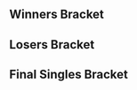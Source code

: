 {{DISPLAYTITLE:Awakening III: ''Melee'' Singles Bracket}}{{SetGame|melee}}
{{tabs static
|name1=Overview
|link1=Awakening/III/Melee
|name2=Singles Pools
|link2=Awakening/III/Melee/Singles Pools
|name3=Singles Bracket
|link3=Awakening/III/Melee/Singles Bracket
|name4=Doubles Bracket
|link4=Awakening/III/Melee/Doubles Bracket
}}
==Winners Bracket==
{{64DEWBracketA
|tourneylink=Awakening/III/Melee
|tourneyname=Awakening III
|r1m1p1=Ice |r1m1p1flag=de |r1m1p1score=2 |r1m1win=1
|r1m1p2=Stalky |r1m1p2flag=de |r1m1p2score=0
|r1m2p1=Levy |r1m2p1flag=de |r1m2p1score=2 |r1m2win=1
|r1m2p2=dronin |r1m2p2flag=de |r1m2p2score=1
|r1m3p1=.tea |r1m3p1flag=at |r1m3p1score=2 |r1m3win=1
|r1m3p2=Bla |r1m3p2flag=de |r1m3p2score=0
|r1m4p1=Meruem |r1m4p1flag=de |r1m4p1score=2 |r1m4win=1
|r1m4p2=Devil |r1m4p2flag=de |r1m4p2score=0
|r1m5p1=Jah Ridin' |r1m5p1flag=ch |r1m5p1score=2 |r1m5win=1
|r1m5p2=Alex Bailey |r1m5p2flag=nl |r1m5p2score=0
|r1m6p1=LuK |r1m6p1flag=fr |r1m6p1score=2 |r1m6win=1
|r1m6p2=yogui |r1m6p2flag=fr |r1m6p2score=1
|r1m7p1=Nicki |r1m7p1flag=de |r1m7p1score=2 |r1m7win=1
|r1m7p2=Timo |r1m7p2flag=de |r1m7p2score=0
|r1m8p1=Liax |r1m8p1flag=es |r1m8p1score=2 |r1m8win=1
|r1m8p2=1der |r1m8p2flag=de |r1m8p2score=1

|r1m9p1=Overtriforce |r1m9p1flag=es |r1m9p1score=2 |r1m9win=1
|r1m9p2=Sevenes |r1m9p2flag=de |r1m9p2score=0
|r1m10p1=Plinci |r1m10p1flag=es |r1m10p1score=2 |r1m10win=1
|r1m10p2=4tilt |r1m10p2flag=de |r1m10p2score=0
|r1m11p1=SchlimmShady |r1m11p1flag=de |r1m11p1score=2 |r1m11win=1
|r1m11p2=Metafalo |r1m11p2flag=es |r1m11p2score=0
|r1m12p1=Atlas |r1m12p1flag=nl |r1m12p1score=2 |r1m12win=1
|r1m12p2=Yoghurt |r1m12p2flag=at |r1m12p2score=0
|r1m13p1=Däumling |r1m13p1flag=de |r1m13p1score=2 |r1m13win=1
|r1m13p2=Ravio |r1m13p2flag=ch |r1m13p2score=0
|r1m14p1=Konati |r1m14p1flag=de |r1m14p1score=2 |r1m14win=1
|r1m14p2=Floursnail |r1m14p2flag=de |r1m14p2score=0
|r1m15p1=Charlon |r1m15p1flag=fr |r1m15p1score=2 |r1m15win=1
|r1m15p2=UCK |r1m15p2flag=at |r1m15p2score=0
|r1m16p1=Rikzz |r1m16p1flag=de |r1m16p1score=2 |r1m16win=1
|r1m16p2=Trent |r1m16p2flag=at |r1m16p2score=1

|r1m17p1=Trif |r1m17p1flag=es |r1m17p1score=2 |r1m17win=1
|r1m17p2=Solo |r1m17p2flag=fr |r1m17p2score=0
|r1m18p1=Bobi |r1m18p1flag=fr |r1m18p1score=2 |r1m18win=1
|r1m18p2=NuclearLunch |r1m18p2flag=fr |r1m18p2score=0
|r1m19p1=Fauster |r1m19p1flag=fr |r1m19p1score=2 |r1m19win=1
|r1m19p2=Komori |r1m19p2flag=de |r1m19p2score=1
|r1m20p1=Kaese |r1m20p1flag=de |r1m20p1score=2 |r1m20win=1
|r1m20p2=Rich Homie Quang |r1m20p2flag=de |r1m20p2score=0
|r1m21p1=Frenzy |r1m21p1flag=gb |r1m21p1score=2 |r1m21win=1
|r1m21p2=Niyazu |r1m21p2flag=de |r1m21p2score=0
|r1m22p1=FeX |r1m22p1flag=de |r1m22p1score=2 |r1m22win=1
|r1m22p2=TDX |r1m22p2flag=nl |r1m22p2score=1
|r1m23p1=Kellner |r1m23p1flag=de |r1m23p1score=1 |r1m23win=2
|r1m23p2=Visari |r1m23p2flag=at |r1m23p2score=2
|r1m24p1=Fatman.spam |r1m24p1flag=de |r1m24p1score=2 |r1m24win=1
|r1m24p2=Neco |r1m24p2flag=at |r1m24p2score=0

|r1m25p1=Professor Pro |r1m25p1flag=gb |r1m25p1score=2 |r1m25win=1
|r1m25p2=amnesiac |r1m25p2flag=at |r1m25p2score=0
|r1m26p1=stormrat |r1m26p1flag=de |r1m26p1score=2 |r1m26win=1
|r1m26p2=Alex |r1m26p2flag=de |r1m26p2score=0
|r1m27p1=Djagof |r1m27p1flag=fr |r1m27p1score=2 |r1m27win=1
|r1m27p2=Yung Trail |r1m27p2flag=ch |r1m27p2score=0
|r1m28p1=Charon |r1m28p1flag=de |r1m28p1score=2 |r1m28win=1
|r1m28p2=Parsec |r1m28p2flag=de |r1m28p2score=0
|r1m29p1=Timi |r1m29p1flag=at |r1m29p1score=2 |r1m29win=1
|r1m29p2=Verankert |r1m29p2flag=de |r1m29p2score=0
|r1m30p1=Fout NL |r1m30p1flag=nl |r1m30p1score=2 |r1m30win=1
|r1m30p2=Wegenbartho |r1m30p2flag=de |r1m30p2score=1
|r1m31p1=Blaze |r1m31p1flag=de |r1m31p1score=2 |r1m31win=1
|r1m31p2=Raisem |r1m31p2flag=de |r1m31p2score=0
|r1m32p1=GBlade |r1m32p1flag=es |r1m32p1score=2 |r1m32win=1
|r1m32p2=Cillit |r1m32p2flag=de |r1m32p2score=0

|r2m1p1=Ice |r2m1p1flag=de |r2m1p1score=2 |r2m1win=1
|r2m1p2=Levy |r2m1p2flag=de |r2m1p2score=0
|r2m2p1=.tea |r2m2p1flag=at |r2m2p1score=2 |r2m2win=1
|r2m2p2=Meruem |r2m2p2flag=de |r2m2p2score=0
|r2m3p1=Jah Ridin' |r2m3p1flag=ch |r2m3p1score=3 |r2m3win=1
|r2m3p2=LuK |r2m3p2flag=fr |r2m3p2score=0
|r2m4p1=Nicki |r2m4p1flag=de |r2m4p1score=2 |r2m4win=1
|r2m4p2=Liax |r2m4p2flag=es |r2m4p2score=1
|r2m5p1=Overtriforce |r2m5p1flag=es |r2m5p1score=2 |r2m5win=1
|r2m5p2=Plinci |r2m5p2flag=es |r2m5p2score=0
|r2m6p1=SchlimmShady |r2m6p1flag=de |r2m6p1score=3 |r2m6win=1
|r2m6p2=Atlas |r2m6p2flag=nl |r2m6p2score=2
|r2m7p1=Däumling |r2m7p1flag=de |r2m7p1score=2 |r2m7win=1
|r2m7p2=Konati |r2m7p2flag=de |r2m7p2score=0
|r2m8p1=Charlon |r2m8p1flag=fr |r2m8p1score=0 |r2m8win=2
|r2m8p2=Rikzz |r2m8p2flag=de |r2m8p2score=2
|r2m9p1=Trif |r2m9p1flag=es |r2m9p1score=3 |r2m9win=1
|r2m9p2=Bobi |r2m9p2flag=fr |r2m9p2score=0
|r2m10p1=Fauster |r2m10p1flag=fr |r2m10p1score=1 |r2m10win=2
|r2m10p2=Kaese |r2m10p2flag=de |r2m10p2score=2
|r2m11p1=Frenzy |r2m11p1flag=gb |r2m11p1score=2 |r2m11win=1
|r2m11p2=FeX |r2m11p2flag=de |r2m11p2score=0
|r2m12p1=Visari |r2m12p1flag=at |r2m12p1score=0 |r2m12win=2
|r2m12p2=Fatman.spam |r2m12p2flag=de |r2m12p2score=2
|r2m13p1=Professor Pro |r2m13p1flag=gb |r2m13p1score=2 |r2m13win=1
|r2m13p2=stormrat |r2m13p2flag=de |r2m13p2score=0
|r2m14p1=Djagof |r2m14p1flag=fr |r2m14p1score=0 |r2m14win=2
|r2m14p2=Charon |r2m14p2flag=de |r2m14p2score=2
|r2m15p1=Timi |r2m15p1flag=at |r2m15p1score=1 |r2m15win=2
|r2m15p2=Fout NL |r2m15p2flag=nl |r2m15p2score=2
|r2m16p1=Blaze |r2m16p1flag=de |r2m16p1score=2 |r2m16win=1
|r2m16p2=GBlade |r2m16p2flag=es |r2m16p2score=0

|r3m1p1=Ice |r3m1p1flag=de |r3m1p1score=3 |r3m1win=1
|r3m1p2=.tea |r3m1p2flag=at |r3m1p2score=0
|r3m2p1=Jah Ridin' |r3m2p1flag=ch |r3m2p1score=3 |r3m2win=1
|r3m2p2=Nicki |r3m2p2flag=de |r3m2p2score=0
|r3m3p1=Overtriforce |r3m3p1flag=es |r3m3p1score=3 |r3m3win=1
|r3m3p2=SchlimmShady |r3m3p2flag=de |r3m3p2score=0
|r3m4p1=Däumling |r3m4p1flag=de |r3m4p1score=3 |r3m4win=1
|r3m4p2=Rikzz |r3m4p2flag=de |r3m4p2score=0
|r3m5p1=Trif |r3m5p1flag=es |r3m5p1score=3 |r3m5win=1
|r3m5p2=Kaese |r3m5p2flag=de |r3m5p2score=0
|r3m6p1=Frenzy |r3m6p1flag=gb |r3m6p1score=3 |r3m6win=1
|r3m6p2=Fatman.spam |r3m6p2flag=de |r3m6p2score=0
|r3m7p1=Professor Pro |r3m7p1flag=gb |r3m7p1score=3 |r3m7win=1
|r3m7p2=Charon |r3m7p2flag=de |r3m7p2score=1
|r3m8p1=Fout NL |r3m8p1flag=nl |r3m8p1score=0 |r3m8win=2
|r3m8p2=Blaze |r3m8p2flag=de |r3m8p2score=3

|r4m1p1=Ice |r4m1p1flag=de |r4m1p1score=3 |r4m1win=1
|r4m1p2=Jah Ridin' |r4m1p2flag=ch |r4m1p2score=1
|r4m1p1char1=fox |r4m1p2char1=luigi |r4m1p1stock1=0 |r4m1p2stock1=1 |r4m1win1=2 |r4m1stage1=Battlefield
|r4m1p1char2=fox |r4m1p2char2=luigi |r4m1p1stock2=2 |r4m1p2stock2=0 |r4m1win2=1 |r4m1stage2=Pokémon Stadium
|r4m1p1char3=fox |r4m1p2char3=luigi |r4m1p1stock3=2 |r4m1p2stock3=0 |r4m1win3=1 |r4m1stage3=Final Destination
|r4m1p1char4=fox |r4m1p2char4=luigi |r4m1p1stock4=1 |r4m1p2stock4=0 |r4m1win4=1 |r4m1stage4=Final Destination
|r4m1date=October 22, 2017
|r4m1details={{BracketMatchDetails|reddit=|comment=|vod=}}

|r4m2p1=Overtriforce |r4m2p1flag=es |r4m2p1score=3 |r4m2win=1
|r4m2p2=Däumling |r4m2p2flag=de |r4m2p2score=2
|r4m2p1char1=sheik |r4m2p2char1=ic |r4m2p1stock1=1 |r4m2p2stock1=0 |r4m2win1=1 |r4m2stage1=Yoshi's Story
|r4m2p1char2=peach |r4m2p2char2=ic |r4m2p1stock2=0 |r4m2p2stock2=2 |r4m2win2=2 |r4m2stage2=Final Destination
|r4m2p1char3=sheik |r4m2p2char3=ic |r4m2p1stock3=1 |r4m2p2stock3=0 |r4m2win3=1 |r4m2stage3=Battlefield
|r4m2p1char4=sheik |r4m2p2char4=ic |r4m2p1stock4=0 |r4m2p2stock4=1 |r4m2win4=2 |r4m2stage4=Pokémon Stadium
|r4m2p1char5=sheik |r4m2p2char5=ic |r4m2p1stock5=1 |r4m2p2stock5=0 |r4m2win5=1 |r4m2stage5=Dream Land
|r4m2date=October 22, 2017
|r4m2details={{BracketMatchDetails|reddit=|comment=|vod=}}

|r4m3p1=Trif |r4m3p1flag=es |r4m3p1score=3 |r4m3win=1
|r4m3p2=Frenzy |r4m3p2flag=gb |r4m3p2score=0
|r4m3p1char1=peach |r4m3p2char1=falco |r4m3p1stock1=2 |r4m3p2stock1=0 |r4m3win1=1 |r4m3stage1=Fountain of Dreams
|r4m3p1char2=peach |r4m3p2char2=falco |r4m3p1stock2=2 |r4m3p2stock2=0 |r4m3win2=1 |r4m3stage2=Yoshi's Story
|r4m3p1char3=peach |r4m3p2char3=falco |r4m3p1stock3=1 |r4m3p2stock3=0 |r4m3win3=1 |r4m3stage3=Pokémon Stadium
|r4m3date=October 22, 2017
|r4m3details={{BracketMatchDetails|reddit=|comment=|vod=}}

|r4m4p1=Professor Pro |r4m4p1flag=gb |r4m4p1score=3 |r4m4win=1
|r4m4p2=Blaze |r4m4p2flag=de |r4m4p2score=0

|r5m1p1=Ice |r5m1p1flag=de |r5m1p1score=3 |r5m1win=1
|r5m1p2=Overtriforce |r5m1p2flag=es |r5m1p2score=1
|r5m1p1char1=fox |r5m1p2char1=sheik |r5m1p1stock1=2 |r5m1p2stock1=0 |r5m1win1=1 |r5m1stage1=Battlefield
|r5m1p1char2=fox |r5m1p2char2=sheik |r5m1p1stock2=0 |r5m1p2stock2=1 |r5m1win2=2 |r5m1stage2=Fountain of Dreams
|r5m1p1char3=fox |r5m1p2char3=sheik |r5m1p1stock3=4 |r5m1p2stock3=0 |r5m1win3=1 |r5m1stage3=Final Destination
|r5m1p1char4=fox |r5m1p2char4=sheik |r5m1p1stock4=1 |r5m1p2stock4=0 |r5m1win4=1 |r5m1stage4=Dream Land
|r5m1date=October 22, 2017
|r5m1details={{BracketMatchDetails|reddit=|comment=|vod=}}

|r5m2p1=Trif |r5m2p1flag=es |r5m2p1score=3 |r5m2win=1
|r5m2p2=Professor Pro |r5m2p2flag=gb |r5m2p2score=1
|r5m2p1char1=peach |r5m2p2char1=fox |r5m2p1stock1=0 |r5m2p2stock1=1 |r5m2win1=2 |r5m2stage1=Final Destination
|r5m2p1char2=peach |r5m2p2char2=fox |r5m2p1stock2=1 |r5m2p2stock2=0 |r5m2win2=1 |r5m2stage2=Fountain of Dreams
|r5m2p1char3=peach |r5m2p2char3=fox |r5m2p1stock3=2 |r5m2p2stock3=0 |r5m2win3=1 |r5m2stage3=Pokémon Stadium
|r5m2p1char4=peach |r5m2p2char4=fox |r5m2p1stock4=1 |r5m2p2stock4=0 |r5m2win4=1 |r5m2stage4=Pokémon Stadium
|r5m2date=October 22, 2017
|r5m2details={{BracketMatchDetails|reddit=|comment=|vod=}}
}}
==Losers Bracket==
{{64DELBracketSmwA
|tourneylink=Awakening/III/Melee
|tourneyname=Awakening III
|l1placement=49-64
|l2placement=33-48
|l3placement=25-32
|l4placement=17-24
|l5placement=13-16
|l6placement=9-12
|l7placement=7-8
|l8placement=5-6

|l1m1p1=Stalky |l1m1p1flag=de |l1m1p1score=0 |l1m1win=2
|l1m1p2=dronin |l1m1p2flag=de |l1m1p2score=2
|l1m2p1=Bla |l1m2p1flag=de |l1m2p1score=0 |l1m2win=2
|l1m2p2=Devil |l1m2p2flag=de |l1m2p2score=2
|l1m3p1=Alex Bailey |l1m3p1flag=nl |l1m3p1score=1 |l1m3win=2
|l1m3p2=yogui |l1m3p2flag=fr |l1m3p2score=2
|l1m4p1=Timo |l1m4p1flag=de |l1m4p1score=0 |l1m4win=2
|l1m4p2=1der |l1m4p2flag=de |l1m4p2score=2
|l1m5p1=Sevenes |l1m5p1flag=de |l1m5p1score=0 |l1m5win=2
|l1m5p2=4tilt |l1m5p2flag=de |l1m5p2score=2
|l1m6p1=Metafalo |l1m6p1flag=es |l1m6p1score=1 |l1m6win=2
|l1m6p2=Yoghurt |l1m6p2flag=at |l1m6p2score=2
|l1m7p1=Ravio |l1m7p1flag=ch |l1m7p1score=1 |l1m7win=2
|l1m7p2=Floursnail |l1m7p2flag=de |l1m7p2score=2
|l1m8p1=UCK |l1m8p1flag=at |l1m8p1score=1 |l1m8win=2
|l1m8p2=Trent |l1m8p2flag=at |l1m8p2score=2
|l1m9p1=Solo |l1m9p1flag=fr |l1m9p1score=2 |l1m9win=1
|l1m9p2=NuclearLunch |l1m9p2flag=fr |l1m9p2score=0
|l1m10p1=Komori |l1m10p1flag=de |l1m10p1score=2 |l1m10win=1
|l1m10p2=Rich Homie Quang |l1m10p2flag=de |l1m10p2score=0
|l1m11p1=Niyazu |l1m11p1flag=de |l1m11p1score=0 |l1m11win=2
|l1m11p2=TDX |l1m11p2flag=nl |l1m11p2score=2
|l1m12p1=Kellner |l1m12p1flag=de |l1m12p1score=2 |l1m12win=1
|l1m12p2=Neco |l1m12p2flag=at |l1m12p2score=0
|l1m13p1=amnesiac |l1m13p1flag=at |l1m13p1score=0 |l1m13win=2
|l1m13p2=Alex |l1m13p2flag=de |l1m13p2score=2
|l1m14p1=Yung Trail |l1m14p1flag=ch |l1m14p1score=0 |l1m14win=2
|l1m14p2=Parsec |l1m14p2flag=de |l1m14p2score=2
|l1m15p1=Verankert |l1m15p1flag=de |l1m15p1score=1 |l1m15win=2
|l1m15p2=Wegenbartho |l1m15p2flag=de |l1m15p2score=2
|l1m16p1=Raisem |l1m16p1flag=de |l1m16p1score=2 |l1m16win=1
|l1m16p2=Cillit |l1m16p2flag=de |l1m16p2score=0

|l2m1p1=GBlade |l2m1p1flag=es |l2m1p1score=0 |l2m1win=2
|l2m1p2=dronin |l2m1p2flag=de |l2m1p2score=2
|l2m2p1=Timi |l2m2p1flag=at |l2m2p1score=2 |l2m2win=1
|l2m2p2=Devil |l2m2p2flag=de |l2m2p2score=0
|l2m3p1=Djagof |l2m3p1flag=fr |l2m3p1score=0 |l2m3win=2
|l2m3p2=yogui |l2m3p2flag=fr |l2m3p2score=2
|l2m4p1=stormrat |l2m4p1flag=de |l2m4p1score=0 |l2m4win=2
|l2m4p2=1der |l2m4p2flag=de |l2m4p2score=2
|l2m5p1=Visari |l2m5p1flag=at |l2m5p1score=0 |l2m5win=2
|l2m5p2=4tilt |l2m5p2flag=de |l2m5p2score=2
|l2m6p1=FeX |l2m6p1flag=de |l2m6p1score=2 |l2m6win=1
|l2m6p2=Yoghurt |l2m6p2flag=at |l2m6p2score=0
|l2m7p1=Fauster |l2m7p1flag=fr |l2m7p1score=2 |l2m7win=1
|l2m7p2=Floursnail |l2m7p2flag=de |l2m7p2score=0
|l2m8p1=Bobi |l2m8p1flag=fr |l2m8p1score=2 |l2m8win=1
|l2m8p2=Trent |l2m8p2flag=at |l2m8p2score=1
|l2m9p1=Charlon |l2m9p1flag=fr |l2m9p1score=2 |l2m9win=1
|l2m9p2=Solo |l2m9p2flag=fr |l2m9p2score=0
|l2m10p1=Konati |l2m10p1flag=de |l2m10p1score=2 |l2m10win=1
|l2m10p2=Komori |l2m10p2flag=de |l2m10p2score=0
|l2m11p1=Atlas |l2m11p1flag=nl |l2m11p1score=3 |l2m11win=1
|l2m11p2=TDX |l2m11p2flag=nl |l2m11p2score=1
|l2m12p1=Plinci |l2m12p1flag=es |l2m12p1score=0 |l2m12win=2
|l2m12p2=Kellner |l2m12p2flag=de |l2m12p2score=2
|l2m13p1=Liax |l2m13p1flag=es |l2m13p1score=2 |l2m13win=1
|l2m13p2=Alex |l2m13p2flag=de |l2m13p2score=0
|l2m14p1=LuK |l2m14p1flag=fr |l2m14p1score=2 |l2m14win=1
|l2m14p2=Parsec |l2m14p2flag=de |l2m14p2score=0
|l2m15p1=Meruem |l2m15p1flag=de |l2m15p1score=2 |l2m15win=1
|l2m15p2=Wegenbartho |l2m15p2flag=de |l2m15p2score=1
|l2m16p1=Levy |l2m16p1flag=de |l2m16p1score=2 |l2m16win=1
|l2m16p2=Raisem |l2m16p2flag=de |l2m16p2score=0

|l3m1p1=dronin |l3m1p1flag=de |l3m1p1score=0 |l3m1win=2
|l3m1p2=Timi |l3m1p2flag=at |l3m1p2score=2
|l3m2p1=yogui |l3m2p1flag=fr |l3m2p1score=1 |l3m2win=2
|l3m2p2=1der |l3m2p2flag=de |l3m2p2score=2
|l3m3p1=4tilt |l3m3p1flag=de |l3m3p1score=2 |l3m3win=1
|l3m3p2=FeX |l3m3p2flag=de |l3m3p2score=0
|l3m4p1=Fauster |l3m4p1flag=fr |l3m4p1score=2 |l3m4win=1
|l3m4p2=Bobi |l3m4p2flag=fr |l3m4p2score=1
|l3m5p1=Charlon |l3m5p1flag=fr |l3m5p1score=2 |l3m5win=1
|l3m5p2=Konati |l3m5p2flag=de |l3m5p2score=0
|l3m6p1=Atlas |l3m6p1flag=nl |l3m6p1score=0 |l3m6win=2
|l3m6p2=Kellner |l3m6p2flag=de |l3m6p2score=2
|l3m7p1=Liax |l3m7p1flag=es |l3m7p1score=2 |l3m7win=1
|l3m7p2=LuK |l3m7p2flag=fr |l3m7p2score=0
|l3m8p1=Meruem |l3m8p1flag=de |l3m8p1score=3 |l3m8win=1
|l3m8p2=Levy |l3m8p2flag=de |l3m8p2score=1

|l4m1p1=Rikzz |l4m1p1flag=de |l4m1p1score=1 |l4m1win=2
|l4m1p2=Timi |l4m1p2flag=at |l4m1p2score=3
|l4m2p1=SchlimmShady |l4m2p1flag=de |l4m2p1score=2 |l4m2win=2
|l4m2p2=1der |l4m2p2flag=de |l4m2p2score=3
|l4m3p1=Nicki |l4m3p1flag=de |l4m3p1score=3 |l4m3win=1
|l4m3p2=4tilt |l4m3p2flag=de |l4m3p2score=0
|l4m4p1=.tea |l4m4p1flag=at |l4m4p1score=3 |l4m4win=1
|l4m4p2=Fauster |l4m4p2flag=fr |l4m4p2score=2
|l4m5p1=Fout NL |l4m5p1flag=nl |l4m5p1score=0 |l4m5win=2
|l4m5p2=Charlon |l4m5p2flag=fr |l4m5p2score=3
|l4m6p1=Charon |l4m6p1flag=de |l4m6p1score=2 |l4m6win=2
|l4m6p2=Kellner |l4m6p2flag=de |l4m6p2score=3
|l4m7p1=Fatman.spam |l4m7p1flag=de |l4m7p1score=3 |l4m7win=1
|l4m7p2=Liax |l4m7p2flag=es |l4m7p2score=1
|l4m8p1=Kaese |l4m8p1flag=de |l4m8p1score=1 |l4m8win=2
|l4m8p2=Meruem |l4m8p2flag=de |l4m8p2score=3

|l5m1p1=Timi |l5m1p1flag=at |l5m1p1score=3 |l5m1win=1
|l5m1p2=1der |l5m1p2flag=de |l5m1p2score=0
|l5m2p1=Nicki |l5m2p1flag=de |l5m2p1score=0 |l5m2win=2
|l5m2p2=.tea |l5m2p2flag=at |l5m2p2score=3
|l5m3p1=Charlon |l5m3p1flag=fr |l5m3p1score=0 |l5m3win=2
|l5m3p2=Kellner |l5m3p2flag=de |l5m3p2score=3
|l5m4p1=Fatman.spam |l5m4p1flag=de |l5m4p1score=3 |l5m4win=1
|l5m4p2=Meruem |l5m4p2flag=de |l5m4p2score=0

|l6m1p1=Frenzy |l6m1p1flag=gb |l6m1p1score=2 |l6m1win=2
|l6m1p2=Timi |l6m1p2flag=at |l6m1p2score=3
|l6m1p1char1=falco |l6m1p2char1=falco |l6m1p1stock1=0 |l6m1p2stock1=2 |l6m1win1=2 |l6m1stage1=Battlefield
|l6m1p1char2=falco |l6m1p2char2=falco |l6m1p1stock2=1 |l6m1p2stock2=0 |l6m1win2=1 |l6m1stage2=Final Destination
|l6m1p1char3=falco |l6m1p2char3=falco |l6m1p1stock3=0 |l6m1p2stock3=2 |l6m1win3=2 |l6m1stage3=Battlefield
|l6m1p1char4=falco |l6m1p2char4=falco |l6m1p1stock4=1 |l6m1p2stock4=0 |l6m1win4=1 |l6m1stage4=Yoshi's Story
|l6m1p1char5=falco |l6m1p2char5=falco |l6m1p1stock5=0 |l6m1p2stock5=3 |l6m1win5=2 |l6m1stage5=Pokémon Stadium
|l6m1date=October 22, 2017
|l6m1details={{BracketMatchDetails|reddit=|comment=|vod=}}

|l6m2p1=Blaze |l6m2p1flag=de |l6m2p1score=3 |l6m2win=1
|l6m2p2=.tea |l6m2p2flag=at |l6m2p2score=2
|l6m2p1char1=peach |l6m2p2char1=samus |l6m2p1stock1=1 |l6m2p2stock1=0 |l6m2win1=1 |l6m2stage1=Battlefield
|l6m2p1char2=peach |l6m2p2char2=samus |l6m2p1stock2=0 |l6m2p2stock2=1 |l6m2win2=2 |l6m2stage2=Pokémon Stadium
|l6m2p1char3=peach |l6m2p2char3=samus |l6m2p1stock3=0 |l6m2p2stock3=1 |l6m2win3=2 |l6m2stage3=Final Destination
|l6m2p1char4=peach |l6m2p2char4=samus |l6m2p1stock4=1 |l6m2p2stock4=0 |l6m2win4=1 |l6m2stage4=Final Destination
|l6m2p1char5=peach |l6m2p2char5=samus |l6m2p1stock5=2 |l6m2p2stock5=0 |l6m2win5=1 |l6m2stage5=Yoshi's Story
|l6m2date=October 22, 2017
|l6m2details={{BracketMatchDetails|reddit=|comment=|vod=}}

|l6m3p1=Jah Ridin' |l6m3p1flag=ch |l6m3p1score=3 |l6m3win=1
|l6m3p2=Kellner |l6m3p2flag=de |l6m3p2score=0
|l6m4p1=Däumling |l6m4p1flag=de |l6m4p1score=3 |l6m4win=1
|l6m4p2=Fatman.spam |l6m4p2flag=de |l6m4p2score=2

|l7m1p1=Timi |l7m1p1flag=at |l7m1p1score=3 |l7m1win=1
|l7m1p2=Blaze |l7m1p2flag=de |l7m1p2score=0
|l7m1p1char1=falco |l7m1p2char1=peach |l7m1p1stock1=1 |l7m1p2stock1=0 |l7m1win1=1 |l7m1stage1=Fountain of Dreams
|l7m1p1char2=falco |l7m1p2char2=peach |l7m1p1stock2=2 |l7m1p2stock2=0 |l7m1win2=1 |l7m1stage2=Final Destination
|l7m1p1char3=falco |l7m1p2char3=peach |l7m1p1stock3=2 |l7m1p2stock3=0 |l7m1win3=1 |l7m1stage3=Fountain of Dreams
|l7m1date=October 22, 2017
|l7m1details={{BracketMatchDetails|reddit=|comment=|vod=}}

|l7m2p1=Jah Ridin' |l7m2p1flag=ch |l7m2p1score=3 |l7m2win=1
|l7m2p2=Däumling |l7m2p2flag=de |l7m2p2score=1
|l7m2p1char1=luigi |l7m2p2char1=ic |l7m2p1stock1=1 |l7m2p2stock1=0 |l7m2win1=1 |l7m2stage1=Battlefield
|l7m2p1char2=luigi |l7m2p2char2=ic |l7m2p1stock2=2 |l7m2p2stock2=0 |l7m2win2=1 |l7m2stage2=Final Destination
|l7m2p1char3=luigi |l7m2p2char3=ic |l7m2p1stock3=0 |l7m2p2stock3=1 |l7m2win3=2 |l7m2stage3=Final Destination
|l7m2p1char4=luigi |l7m2p2char4=ic |l7m2p1stock4=2 |l7m2p2stock4=0 |l7m2win4=1 |l7m2stage4=Battlefield
|l7m2date=October 22, 2017
|l7m2details={{BracketMatchDetails|reddit=|comment=|vod=}}

|l8m1p1=Overtriforce |l8m1p1flag=es |l8m1p1score=3 |l8m1win=1
|l8m1p2=Timi |l8m1p2flag=at |l8m1p2score=1
|l8m1p1char1=sheik |l8m1p2char1=falco |l8m1p1stock1=0 |l8m1p2stock1=1 |l8m1win1=2 |l8m1stage1=Battlefield
|l8m1p1char2=sheik |l8m1p2char2=falco |l8m1p1stock2=2 |l8m1p2stock2=0 |l8m1win2=1 |l8m1stage2=Dream Land
|l8m1p1char3=sheik |l8m1p2char3=falco |l8m1p1stock3=3 |l8m1p2stock3=0 |l8m1win3=1 |l8m1stage3=Pokémon Stadium
|l8m1p1char4=sheik |l8m1p2char4=falco |l8m1p1stock4=1 |l8m1p2stock4=0 |l8m1win4=1 |l8m1stage4=Final Destination
|l8m1date=October 22, 2017
|l8m1details={{BracketMatchDetails|reddit=|comment=|vod=}}

|l8m2p1=Professor Pro |l8m2p1flag=gb |l8m2p1score=3 |l8m2win=1
|l8m2p2=Jah Ridin' |l8m2p2flag=ch |l8m2p2score=0
|l8m2p1char1=fox |l8m2p2char1=luigi |l8m2p1stock1=3 |l8m2p2stock1=0 |l8m2win1=1 |l8m2stage1=Battlefield
|l8m2p1char2=fox |l8m2p2char2=luigi |l8m2p1stock2=2 |l8m2p2stock2=0 |l8m2win2=1 |l8m2stage2=Final Destination
|l8m2p1char3=fox |l8m2p2char3=luigi |l8m2p1stock3=1 |l8m2p2stock3=0 |l8m2win3=1 |l8m2stage3=Battlefield
|l8m2date=October 22, 2017
|l8m2details={{BracketMatchDetails|reddit=|comment=|vod=}}
}}
<onlyinclude>
==Final Singles Bracket==
{{DEFinalSmwBracket
|tourneylink=Awakening/III/Melee
|tourneyname=Awakening III
|l1placement=4
|r2placement=3
|r3loserplacement=2
|r3winnerplacement=1
|column-width=195

<!-- FROM WINNERS -->
|r1m1p1=Ice |r1m1p1flag=de |r1m1p1score=1
|r1m1p2=Trif |r1m1p2flag=es |r1m1p2score=3
|r1m1win=2
|r1m1p1char1=fox |r1m1p2char1=peach |r1m1p1stock1=2 |r1m1p2stock1=0 |r1m1win1=1 |r1m1stage1=Fountain of Dreams
|r1m1p1char2=fox |r1m1p2char2=peach |r1m1p1stock2=0 |r1m1p2stock2=2 |r1m1win2=2 |r1m1stage2=Final Destination
|r1m1p1char3=fox |r1m1p2char3=peach |r1m1p1stock3=0 |r1m1p2stock3=1 |r1m1win3=2 |r1m1stage3=Pokémon Stadium
|r1m1p1char4=fox |r1m1p2char4=peach |r1m1p1stock4=0 |r1m1p2stock4=1 |r1m1win4=2 |r1m1stage4=Pokémon Stadium
|r1m1date=October 22, 2017
|r1m1details={{BracketMatchDetails|reddit=|comment=|vod=}}

<!-- FROM LOSERS -->
|l1m1p1=Overtriforce |l1m1p1flag=es |l1m1p1score=1
|l1m1p2=Professor Pro |l1m1p2flag=gb |l1m1p2score=3
|l1m1win=2
|l1m1p1char1=sheik |l1m1p2char1=fox |l1m1p1stock1=0 |l1m1p2stock1=2 |l1m1win1=2 |l1m1stage1=Dream Land
|l1m1p1char2=sheik |l1m1p2char2=fox |l1m1p1stock2=1 |l1m1p2stock2=0 |l1m1win2=1 |l1m1stage2=Dream Land
|l1m1p1char3=sheik |l1m1p2char3=fox |l1m1p1stock3=0 |l1m1p2stock3=1 |l1m1win3=2 |l1m1stage3=Pokémon Stadium
|l1m1p1char4=sheik |l1m1p2char4=fox |l1m1p1stock4=0 |l1m1p2stock4=2 |l1m1win4=2 |l1m1stage4=Fountain of Dreams
|l1m1date=October 22, 2017
|l1m1details={{BracketMatchDetails|reddit=|comment=|vod=}}

<!-- LOSERS FINALS -->
|r2m1p1=Ice |r2m1p1flag=de |r2m1p1score=3
|r2m1p2=Professor Pro |r2m1p2flag=gb |r2m1p2score=0
|r2m1win=1
|r2m1p1char1=fox |r2m1p2char1=fox |r2m1p1stock1=1 |r2m1p2stock1=0 |r2m1win1=1 |r2m1stage1=Battlefield
|r2m1p1char2=fox |r2m1p2char2=fox |r2m1p1stock2=1 |r2m1p2stock2=0 |r2m1win2=1 |r2m1stage2=Pokémon Stadium
|r2m1p1char3=fox |r2m1p2char3=fox |r2m1p1stock3=1 |r2m1p2stock3=0 |r2m1win3=1 |r2m1stage3=Pokémon Stadium
|r2m1date=October 22, 2017
|r2m1details={{BracketMatchDetails|reddit=|comment=|vod=}}

<!-- GRAND FINALS -->
|r3m1p1=Trif |r3m1p1flag=es |r3m1p1score=1 |r3m2p1score=3
|r3m1p2=Ice |r3m1p2flag=de |r3m1p2score=3 |r3m2p2score=1
|r3m1win=
|r3m1p1char1=peach |r3m1p2char1=fox |r3m1p1stock1=2 |r3m1p2stock1=0 |r3m1win1=1 |r3m1stage1=Fountain of Dreams
|r3m1p1char2=peach |r3m1p2char2=fox |r3m1p1stock2=0 |r3m1p2stock2=3 |r3m1win2=2 |r3m1stage2=Pokémon Stadium
|r3m1p1char3=peach |r3m1p2char3=fox |r3m1p1stock3=0 |r3m1p2stock3=2 |r3m1win3=2 |r3m1stage3=Final Destination
|r3m1p1char4=peach |r3m1p2char4=fox |r3m1p1stock4=0 |r3m1p2stock4=1 |r3m1win4=2 |r3m1stage4=Final Destination

|r3m2p1char1=peach |r3m2p2char1=fox |r3m2p1stock1=2 |r3m2p2stock1=0 |r3m2win1=1 |r3m2stage1=Fountain of Dreams
|r3m2p1char2=peach |r3m2p2char2=fox |r3m2p1stock2=2 |r3m2p2stock2=0 |r3m2win2=1 |r3m2stage2=Pokémon Stadium
|r3m2p1char3=peach |r3m2p2char3=fox |r3m2p1stock3=0 |r3m2p2stock3=1 |r3m2win3=2 |r3m2stage3=Pokémon Stadium
|r3m2p1char4=peach |r3m2p2char4=fox |r3m2p1stock4=1 |r3m2p2stock4=0 |r3m2win4=1 |r3m2stage4=Dream Land
|r3m1date=October 22, 2017
|r3m1details={{BracketMatchDetails|reddit=|comment=|vod=}}
}}</onlyinclude>

